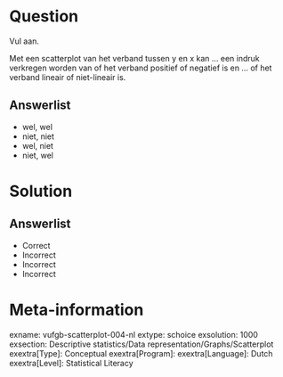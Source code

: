 Question
========

Vul aan.

Met een scatterplot van het verband tussen y en x kan ... een indruk
verkregen worden van of het verband positief of negatief is en ... of het verband lineair of niet-lineair is.

  
Answerlist
----------
* wel, wel
* niet, niet
* wel, niet
* niet, wel


Solution
========

Answerlist
----------
* Correct
* Incorrect
* Incorrect
* Incorrect

Meta-information
================
exname: vufgb-scatterplot-004-nl
extype: schoice
exsolution: 1000
exsection: Descriptive statistics/Data representation/Graphs/Scatterplot
exextra[Type]: Conceptual
exextra[Program]: 
exextra[Language]: Dutch
exextra[Level]: Statistical Literacy